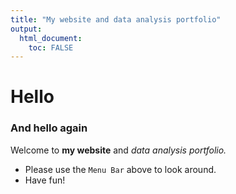 ```yaml
---
title: "My website and data analysis portfolio"
output: 
  html_document:
    toc: FALSE
---
```


# Hello

### And hello again

Welcome to **my website** and _data analysis portfolio._ 


* Please use the `Menu Bar` above to look around.
* Have fun!
